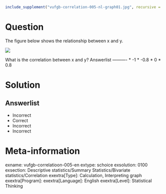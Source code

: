 ```r
include_supplement("vufgb-correlation-005-nl-graph01.jpg", recursive = TRUE)
```

Question
========

The figure below shows the relationship between x and y.

![](vufgb-correlation-005-nl-graph01.jpg)

What is the correlation between x and y? 
Answerlist
----------
* -1
* -0.8
* 0
* 0.8

Solution
========

Answerlist
----------
* Incorrect
* Correct
* Incorrect
* Incorrect

Meta-information
================
exname: vufgb-correlatioon-005-en
extype: schoice
exsolution: 0100
exsection: Descriptive statistics/Summary Statistics/Bivariate statistics/Correlation
exextra[Type]: Calculation, Interpreting graph
exextra[Program]: 
exextra[Language]: English
exextra[Level]: Statistical Thinking

